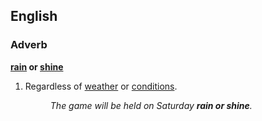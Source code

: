 ==English==

===Adverb===
'''[[rain]] or [[shine]]'''
#{{idiom}} Regardless of [[weather]] or [[conditions]].
#:''The game will be held on Saturday '''rain or shine'''.''
